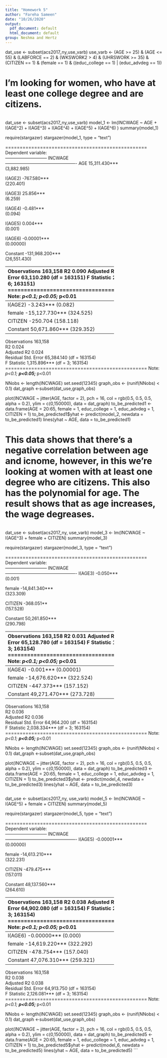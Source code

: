 ```yaml
---
title: "Homework 5"
author: "Fareha Sameen"
date: "10/26/2020"
output:
  pdf_document: default
  html_document: default
group: Neshma and Hertz
---
```


dat_use <- subset(acs2017_ny,use_varb)
use_varb <- (AGE >= 25) & (AGE <= 55) & (LABFORCE == 2) & (WKSWORK2 > 4) & (UHRSWORK >= 35) & (CITIZEN == 1) & (female == 1) & ((educ_college == 1) | (educ_advdeg == 1))
 
# I'm looking for women, who have at least one college degree and are citizens. 
```

```

dat_use <- subset(acs2017_ny,use_varb)
model_1 <- lm(INCWAGE ~ AGE + I(AGE^2) + I(AGE^3) + I(AGE^4) + I(AGE^5) + I(AGE^6) )
summary(model_1)

require(stargazer)
stargazer(model_1, type = "text")

=================================================
                         Dependent variable:     
                    -----------------------------
                               INCWAGE           
-------------------------------------------------
AGE                         15,311.430***        
                             (3,882.985)         
                                                 
I(AGE2)                      -767.580***         
                              (220.401)          
                                                 
I(AGE3)                       25.856***          
                               (6.259)           
                                                 
I(AGE4)                       -0.481***          
                               (0.094)           
                                                 
I(AGE5)                       0.004***           
                               (0.001)           
                                                 
I(AGE6)                      -0.00001***         
                              (0.00000)          
                                                 
Constant                   -131,968.200***       
                            (26,551.430)         
                                                 
-------------------------------------------------
Observations                   163,158           
R2                              0.090            
Adjusted R2                     0.090            
Residual Std. Error   63,110.280 (df = 163151)   
F Statistic         2,701.493*** (df = 6; 163151)
=================================================
Note:                 *p<0.1; **p<0.05; ***p<0.01

NNobs <- length(INCWAGE) 
set.seed(12345) 
graph_obs <- (runif(NNobs) < 0.1) 
dat_graph <-subset(dat_use,graph_obs)

plot(INCWAGE ~ jitter(AGE, factor = 2), pch = 16, col = rgb(0.5, 0.5, 0.5, alpha = 0.2), ylim = c(0,150000), data = dat_graph)
to_be_predicted0 <- data.frame(AGE = 20:65, female = 1, educ_college = 1, educ_advdeg = 1)
to_be_predicted0$yhat <- predict(model_1, newdata = to_be_predicted0)
lines(yhat ~ AGE, data = to_be_predicted0)

#Through this I'm trying to look at higher polynomials for age up to 6 in order to see if the higher polynomials are significant, furthermore, this should also show whether there is a pattern of predicted wage as a function of age. 
 
#The data shows that though the polynomials for age increase, The plot shows that there is no correlation between age and income. There is no linear regression, showing that wages increase for people until about 45 and then they stop increasing and the curve starts going downward indicating that after about 50 years of age, the wages decrease. 
```

```

dat_use <- subset(acs2017_ny, use_varb)
model_2 <- lm(INCWAGE ~ I(AGE^2) + female + CITIZEN)
summary(model_2)  

require(stargazer)
stargazer(model_2, type = "text")

=================================================
                         Dependent variable:     
                    -----------------------------
                               INCWAGE           
-------------------------------------------------
I(AGE2)                       -3.243***          
                               (0.082)           
                                                 
female                     -15,127.730***        
                              (324.525)          
                                                 
CITIZEN                       -250.704           
                              (158.118)          
                                                 
Constant                    50,671.860***        
                              (329.352)          
                                                 
-------------------------------------------------
Observations                   163,158           
R2                              0.024            
Adjusted R2                     0.024            
Residual Std. Error   65,384.140 (df = 163154)   
F Statistic         1,315.896*** (df = 3; 163154)
=================================================
Note:                 *p<0.1; **p<0.05; ***p<0.01

NNobs <- length(INCWAGE) 
set.seed(12345) 
graph_obs <- (runif(NNobs) < 0.1) 
dat_graph <-subset(dat_use,graph_obs)

plot(INCWAGE ~ jitter(AGE, factor = 2), pch = 16, col = rgb(0.5, 0.5, 0.5, alpha = 0.2), ylim = c(0,150000), data = dat_graph)
to_be_predicted1 <- data.frame(AGE = 20:65, female = 1, educ_college = 1, educ_advdeg = 1, CITIZEN = 1)
to_be_predicted1$yhat <- predict(model_2, newdata = to_be_predicted1)
lines(yhat ~ AGE, data = to_be_predicted1)

# This data shows that there's a negative correlation between age and icnome, however, in this we're looking at women with at least one degree who are citizens. This also has the polynomial for age. The result shows that as age increases, the wage degreases. 

```

```

dat_use <- subset(acs2017_ny, use_varb)
model_3 <- lm(INCWAGE ~ I(AGE^3) + female + CITIZEN)
summary(model_3)   

require(stargazer)
stargazer(model_3, type = "text")

=================================================
                         Dependent variable:     
                    -----------------------------
                               INCWAGE           
-------------------------------------------------
I(AGE3)                       -0.050***          
                               (0.001)           
                                                 
female                     -14,841.340***        
                              (323.309)          
                                                 
CITIZEN                      -368.051**          
                              (157.528)          
                                                 
Constant                    50,261.850***        
                              (290.798)          
                                                 
-------------------------------------------------
Observations                   163,158           
R2                              0.031            
Adjusted R2                     0.031            
Residual Std. Error   65,128.780 (df = 163154)   
F Statistic         1,753.535*** (df = 3; 163154)
=================================================
Note:                 *p<0.1; **p<0.05; ***p<0.01

NNobs <- length(INCWAGE) 
set.seed(12345) 
graph_obs <- (runif(NNobs) < 0.1) 
dat_graph <-subset(dat_use,graph_obs)

plot(INCWAGE ~ jitter(AGE, factor = 2), pch = 16, col = rgb(0.5, 0.5, 0.5, alpha = 0.2), ylim = c(0,150000), data = dat_graph)
to_be_predicted2 <- data.frame(AGE = 20:65, female = 1, educ_college = 1, educ_advdeg = 1, CITIZEN = 1)
to_be_predicted2$yhat <- predict(model_3, newdata = to_be_predicted2)
lines(yhat ~ AGE, data = to_be_predicted2)

# I repeated the code again but with the different polynomial for age to see if the polynomial makes a difference, however, the graph is the same for different polynomials. I repeated this for polynomials up to age^6, but concluded that it does not make a difference. This may be the reason why we don't think we use the ppolynomial terms of dummy variables.
```
```

dat_use <- subset(acs2017_ny, use_varb)
model_4 <- lm(INCWAGE ~ I(AGE^4) + female + CITIZEN)
summary(model_4) 

require(stargazer)
stargazer(model_4, type = "text")

=================================================
                         Dependent variable:     
                    -----------------------------
                               INCWAGE           
-------------------------------------------------
I(AGE4)                       -0.001***          
                              (0.00001)          
                                                 
female                     -14,676.620***        
                              (322.524)          
                                                 
CITIZEN                      -447.373***         
                              (157.152)          
                                                 
Constant                    49,271.470***        
                              (273.728)          
                                                 
-------------------------------------------------
Observations                   163,158           
R2                              0.036            
Adjusted R2                     0.036            
Residual Std. Error   64,964.200 (df = 163154)   
F Statistic         2,038.334*** (df = 3; 163154)
=================================================
Note:                 *p<0.1; **p<0.05; ***p<0.01

NNobs <- length(INCWAGE) 
set.seed(12345) 
graph_obs <- (runif(NNobs) < 0.1) 
dat_graph <-subset(dat_use,graph_obs)

plot(INCWAGE ~ jitter(AGE, factor = 2), pch = 16, col = rgb(0.5, 0.5, 0.5, alpha = 0.2), ylim = c(0,150000), data = dat_graph)
to_be_predicted3 <- data.frame(AGE = 20:65, female = 1, educ_college = 1, educ_advdeg = 1, CITIZEN = 1)
to_be_predicted3$yhat <- predict(model_4, newdata = to_be_predicted3)
lines(yhat ~ AGE, data = to_be_predicted3)
```
```

dat_use <- subset(acs2017_ny, use_varb)
model_5 <- lm(INCWAGE ~ I(AGE^5) + female + CITIZEN)
summary(model_5)  

require(stargazer)
stargazer(model_5, type = "text")

=================================================
                         Dependent variable:     
                    -----------------------------
                               INCWAGE           
-------------------------------------------------
I(AGE5)                      -0.00001***         
                              (0.00000)          
                                                 
female                     -14,613.210***        
                              (322.231)          
                                                 
CITIZEN                      -479.475***         
                              (157.011)          
                                                 
Constant                    48,137.560***        
                              (264.610)          
                                                 
-------------------------------------------------
Observations                   163,158           
R2                              0.038            
Adjusted R2                     0.038            
Residual Std. Error   64,902.080 (df = 163154)   
F Statistic         2,146.393*** (df = 3; 163154)
=================================================
Note:                 *p<0.1; **p<0.05; ***p<0.01

NNobs <- length(INCWAGE) 
set.seed(12345) 
graph_obs <- (runif(NNobs) < 0.1) 
dat_graph <-subset(dat_use,graph_obs)

plot(INCWAGE ~ jitter(AGE, factor = 2), pch = 16, col = rgb(0.5, 0.5, 0.5, alpha = 0.2), ylim = c(0,150000), data = dat_graph)
to_be_predicted4 <- data.frame(AGE = 20:65, female = 1, educ_college = 1, educ_advdeg = 1, CITIZEN = 1)
to_be_predicted4$yhat <- predict(model_5, newdata = to_be_predicted4)
lines(yhat ~ AGE, data = to_be_predicted4)
```
```

dat_use <- subset(acs2017_ny, use_varb)
model_6 <- lm(INCWAGE ~ I(AGE^6) + female + CITIZEN)
summary(model_6)   

require(stargazer)
stargazer(model_6, type = "text")

=================================================
                         Dependent variable:     
                    -----------------------------
                               INCWAGE           
-------------------------------------------------
I(AGE6)                      -0.00000***         
                               (0.000)           
                                                 
female                     -14,619.220***        
                              (322.292)          
                                                 
CITIZEN                      -478.754***         
                              (157.040)          
                                                 
Constant                    47,076.310***        
                              (259.321)          
                                                 
-------------------------------------------------
Observations                   163,158           
R2                              0.038            
Adjusted R2                     0.038            
Residual Std. Error   64,913.750 (df = 163154)   
F Statistic         2,126.081*** (df = 3; 163154)
=================================================
Note:                 *p<0.1; **p<0.05; ***p<0.01

NNobs <- length(INCWAGE) 
set.seed(12345) 
graph_obs <- (runif(NNobs) < 0.1) 
dat_graph <-subset(dat_use,graph_obs)

plot(INCWAGE ~ jitter(AGE, factor = 2), pch = 16, col = rgb(0.5, 0.5, 0.5, alpha = 0.2), ylim = c(0,150000), data = dat_graph)
to_be_predicted5 <- data.frame(AGE = 20:65, female = 1, educ_college = 1, educ_advdeg = 1, CITIZEN = 1)
to_be_predicted5$yhat <- predict(model_6, newdata = to_be_predicted5)
lines(yhat ~ AGE, data = to_be_predicted5)
```
